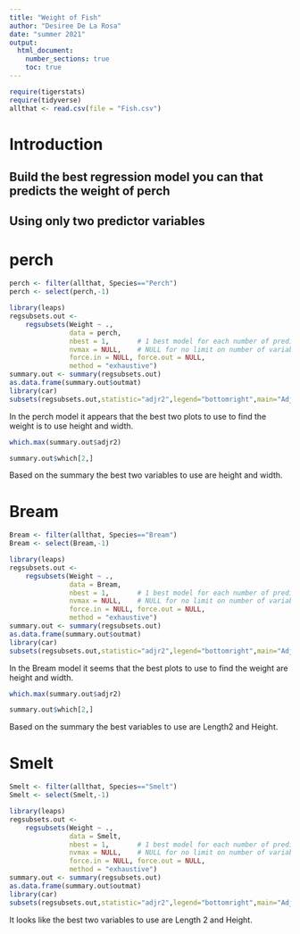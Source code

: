 ```yaml
---
title: "Weight of Fish"
author: "Desiree De La Rosa"
date: "summer 2021"
output: 
  html_document:
    number_sections: true
    toc: true
---
```



```r
require(tigerstats)
require(tidyverse)
allthat <- read.csv(file = "Fish.csv")
```

# Introduction

<!--In this section you explain what you are trying to show.  Where did the data come from?  What is the research or other question you are trying to answer?!-->

## Build the best regression model you can that predicts the weight of perch
## Using only two predictor variables  

# perch
```r
perch <- filter(allthat, Species=="Perch")
perch <- select(perch,-1)
```

```r
library(leaps)
regsubsets.out <-
    regsubsets(Weight ~ .,
               data = perch,
               nbest = 1,       # 1 best model for each number of predictors
               nvmax = NULL,    # NULL for no limit on number of variables
               force.in = NULL, force.out = NULL,
               method = "exhaustive")
summary.out <- summary(regsubsets.out)
as.data.frame(summary.out$outmat)
library(car)
subsets(regsubsets.out,statistic="adjr2",legend="bottomright",main="Adjusted R^2")
```

In the perch model it appears that the best two plots to use to find the weight is to use height and width.

```r
which.max(summary.out$adjr2)
```
```r
summary.out$which[2,]
```

Based on the summary the best two variables to use are height and width.

# Bream


```r
Bream <- filter(allthat, Species=="Bream")
Bream <- select(Bream,-1)
```

```r
library(leaps)
regsubsets.out <-
    regsubsets(Weight ~ .,
               data = Bream,
               nbest = 1,       # 1 best model for each number of predictors
               nvmax = NULL,    # NULL for no limit on number of variables
               force.in = NULL, force.out = NULL,
               method = "exhaustive")
summary.out <- summary(regsubsets.out)
as.data.frame(summary.out$outmat)
library(car)
subsets(regsubsets.out,statistic="adjr2",legend="bottomright",main="Adjusted R^2")
```

In the Bream model it seems that the best plots to use to find the weight are height and width.

```r
which.max(summary.out$adjr2)
```
```r
summary.out$which[2,]
```
Based on the summary the best variables to use are Length2 and Height. 


# Smelt

```r
Smelt <- filter(allthat, Species=="Smelt")
Smelt <- select(Smelt,-1)
```

```r
library(leaps)
regsubsets.out <-
    regsubsets(Weight ~ .,
               data = Smelt,
               nbest = 1,       # 1 best model for each number of predictors
               nvmax = NULL,    # NULL for no limit on number of variables
               force.in = NULL, force.out = NULL,
               method = "exhaustive")
summary.out <- summary(regsubsets.out)
as.data.frame(summary.out$outmat)
library(car)
subsets(regsubsets.out,statistic="adjr2",legend="bottomright",main="Adjusted R^2")
```
It looks like the best two variables to use are Length 2 and Height. 



